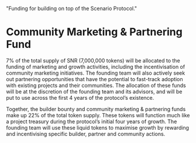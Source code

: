   "Funding for building on top of the Scenario Protocol."

# Community Marketing & Partnering Fund

7% of the total supply of SNR (7,000,000 tokens) will be allocated to the funding of marketing and growth activities, including the incentivisation of community marketing initiatives. The founding team will also actively seek out partnering opportunities that have the potential to fast-track adoption with existing projects and their communities. The allocation of these funds will be at the discretion of the founding team and its advisors, and will be put to use across the first 4 years of the protocol’s existence.

Together, the builder bounty and community marketing & partnering funds make up 22% of the total token supply. These tokens will function much like a project treasury during the protocol’s initial four years of growth. The founding team will use these liquid tokens to maximise growth by rewarding and incentivising specific builder, partner and community actions.